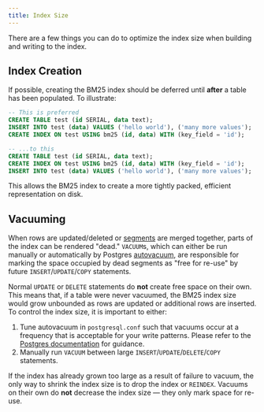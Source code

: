 ```yaml
---
title: Index Size
---
```


There are a few things you can do to optimize the index size when building and writing to the index.

## Index Creation

If possible, creating the BM25 index should be deferred until **after** a table has been populated. To illustrate:

```sql
-- This is preferred
CREATE TABLE test (id SERIAL, data text);
INSERT INTO test (data) VALUES ('hello world'), ('many more values');
CREATE INDEX ON test USING bm25 (id, data) WITH (key_field = 'id');

-- ...to this
CREATE TABLE test (id SERIAL, data text);
CREATE INDEX ON test USING bm25 (id, data) WITH (key_field = 'id');
INSERT INTO test (data) VALUES ('hello world'), ('many more values');
```

This allows the BM25 index to create a more tightly packed, efficient representation on disk.

## Vacuuming

When rows are updated/deleted or [segments](/documentation/concepts/index#segment) are merged together, parts of the index can be rendered "dead."
`VACUUM`s, which can either be run manually or automatically by Postgres [autovacuum](https://www.postgresql.org/docs/current/runtime-config-autovacuum.html),
are responsible for marking the space occupied by dead segments as "free for re-use" by future `INSERT`/`UPDATE`/`COPY` statements.

Normal `UPDATE` or `DELETE` statements do **not** create free space on their own. This means that, if a table were never vacuumed, the BM25 index size would
grow unbounded as rows are updated or additional rows are inserted. To control the index size, it is important to either:

1. Tune autovacuum in `postgresql.conf` such that vacuums occur at a frequency that is acceptable for your write patterns. Please refer to the [Postgres documentation](https://www.postgresql.org/docs/current/runtime-config-autovacuum.html) for guidance.
2. Manually run `VACUUM` between large `INSERT`/`UPDATE`/`DELETE`/`COPY` statements.

If the index has already grown too large as a result of failure to vacuum, the only way to shrink the index size is to drop the index or `REINDEX`. Vacuums on their own do **not** decrease the
index size — they only mark space for re-use.
